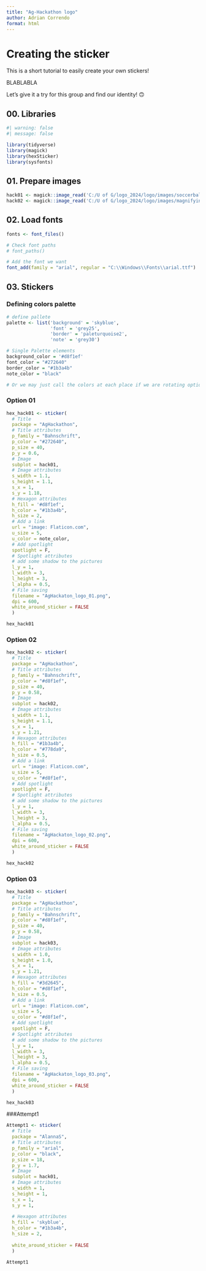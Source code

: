 ```yaml
---
title: "Ag-Hackathon logo"
author: Adrian Correndo
format: html
---
```


# Creating the sticker

This is a short tutorial to easily create your own stickers!

BLABLABLA

Let's give it a try for this group and find our identity! 🙃

## 00. Libraries

```r
#| warning: false
#| message: false

library(tidyverse)
library(magick)
library(hexSticker)
library(sysfonts)

```

## 01. Prepare images

```r
hack01 <- magick::image_read('C:/U of G/logo_2024/logo/images/soccerball.png')
hack02 <- magick::image_read('C:/U of G/logo_2024/logo/images/magnifying_glass.png')
```

## 02. Load fonts

```r

fonts <- font_files()

# Check font paths
# font_paths()

# Add the font we want
font_add(family = "arial", regular = "C:\\Windows\\Fonts\\arial.ttf")

```

## 03. Stickers

### Defining colors palette
```r
# define pallete
palette <- list('background' = 'skyblue',
                'font' = 'grey25',
                'border' = 'paleturquoise2',
                'note' = 'grey30')

# Single Palette elements
background_color = '#d8f1ef'
font_color = "#272640"
border_color = "#1b3a4b"
note_color = "black"

# Or we may just call the colors at each place if we are rotating options
```

### Option 01
```r
hex_hack01 <- sticker(
  # Title
  package = "AgHackathon",
  # Title attributes
  p_family = "Bahnschrift",
  p_color = "#272640",
  p_size = 40,
  p_y = 0.6,
  # Image
  subplot = hack01,
  # Image attributes
  s_width = 1.1,
  s_height = 1.1,
  s_x = 1,
  s_y = 1.18,
  # Hexagon attributes
  h_fill = '#d8f1ef',
  h_color = "#1b3a4b",
  h_size = 2,
  # Add a link
  url = "image: Flaticon.com",
  u_size = 5,
  u_color = note_color,
  # Add spotlight
  spotlight = F,
  # Spotlight attributes
  # add some shadow to the pictures
  l_y = 1,
  l_width = 3,
  l_height = 3,
  l_alpha = 0.5,
  # File saving
  filename = "AgHackaton_logo_01.png",
  dpi = 600,
  white_around_sticker = FALSE
  ) 

hex_hack01
```

### Option 02
```r
hex_hack02 <- sticker(
  # Title
  package = "AgHackathon",
  # Title attributes
  p_family = "Bahnschrift",
  p_color = "#d8f1ef",
  p_size = 40,
  p_y = 0.58,
  # Image
  subplot = hack02,
  # Image attributes
  s_width = 1.1,
  s_height = 1.1,
  s_x = 1,
  s_y = 1.21,
  # Hexagon attributes
  h_fill = "#1b3a4b",
  h_color = "#778da9",
  h_size = 0.5,
  # Add a link
  url = "image: Flaticon.com",
  u_size = 5,
  u_color = "#d8f1ef",
  # Add spotlight
  spotlight = F,
  # Spotlight attributes
  # add some shadow to the pictures
  l_y = 1,
  l_width = 3,
  l_height = 3,
  l_alpha = 0.5,
  # File saving
  filename = "AgHackaton_logo_02.png",
  dpi = 600,
  white_around_sticker = FALSE
  ) 

hex_hack02
```

### Option 03
```r
hex_hack03 <- sticker(
  # Title
  package = "AgHackathon",
  # Title attributes
  p_family = "Bahnschrift",
  p_color = "#d8f1ef",
  p_size = 40,
  p_y = 0.58,
  # Image
  subplot = hack03,
  # Image attributes
  s_width = 1.0,
  s_height = 1.0,
  s_x = 1,
  s_y = 1.21,
  # Hexagon attributes
  h_fill = "#3d2645",
  h_color = "#d8f1ef",
  h_size = 0.5,
  # Add a link
  url = "image: Flaticon.com",
  u_size = 5,
  u_color = "#d8f1ef",
  # Add spotlight
  spotlight = F,
  # Spotlight attributes
  # add some shadow to the pictures
  l_y = 1,
  l_width = 3,
  l_height = 3,
  l_alpha = 0.5,
  # File saving
  filename = "AgHackaton_logo_03.png",
  dpi = 600,
  white_around_sticker = FALSE
  )  

hex_hack03
```

###Attempt1
```r
Attempt1 <- sticker(
  # Title
  package = "AlannaS",
  # Title attributes
  p_family = "arial",
  p_color = "black",
  p_size = 18,
  p_y = 1.7,
  # Image
  subplot = hack01,
  # Image attributes
  s_width = 1,
  s_height = 1,
  s_x = 1,
  s_y = 1,
  
  # Hexagon attributes
  h_fill = 'skyblue',
  h_color = "#1b3a4b",
  h_size = 2,
   
  white_around_sticker = FALSE
  ) 

Attempt1


```

